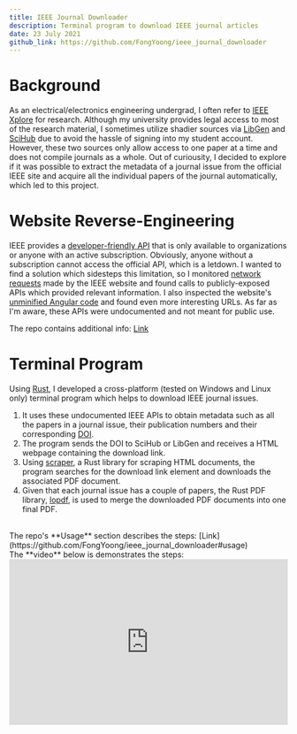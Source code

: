 ---
title: IEEE Journal Downloader
description: Terminal program to download IEEE journal articles
date: 23 July 2021
github_link: https://github.com/FongYoong/ieee_journal_downloader
---

# Background
As an electrical/electronics engineering undergrad, I often refer to [IEEE Xplore](https://ieeexplore.ieee.org/Xplore/home.jsp) for research.
Although my university provides legal access to most of the research material,
I sometimes utilize shadier sources via [LibGen](https://libgen.is/scimag/) and [SciHub](https://sci-hub.se/) due to avoid the hassle of signing into my student account.
However, these two sources only allow access to one paper at a time and does not compile journals as a whole.
Out of curiousity, I decided to explore if it was possible to extract the metadata of a journal issue from the official IEEE site and acquire all the individual papers of the journal automatically, which led to this project.

# Website Reverse-Engineering
IEEE provides a [developer-friendly API](https://developer.ieee.org/Allowed_API_Uses) that is only available to organizations or anyone with an active subscription.
Obviously, anyone without a subscription cannot access the official API, which is a letdown.
I wanted to find a solution which sidesteps this limitation, so I monitored [network requests](https://github.com/FongYoong/ieee_journal_downloader/blob/master/misc/requests_tracking_data.txt) made by the IEEE website and found calls to publicly-exposed APIs which provided relevant information.
I also inspected the website's [unminified Angular code](https://github.com/FongYoong/ieee_journal_downloader/blob/master/misc/angular_main.js) and found even more interesting URLs.
As far as I'm aware, these APIs were undocumented and not meant for public use.

The repo contains additional info: [Link](https://github.com/FongYoong/ieee_journal_downloader#background-info)

# Terminal Program
Using [Rust](https://www.rust-lang.org/), I developed a cross-platform (tested on Windows and Linux only) terminal program which helps to download IEEE journal issues.

1) It uses these undocumented IEEE APIs to obtain metadata such as all the papers in a journal issue, their publication numbers and their corresponding [DOI](https://www.doi.org/).
2) The program sends the DOI to SciHub or LibGen and receives a HTML webpage containing the download link.
3) Using [scraper](https://crates.io/crates/scraper), a Rust library for scraping HTML documents, the program searches for the download link element and downloads the associated PDF document.
4) Given that each journal issue has a couple of papers, the Rust PDF library, [lopdf](https://github.com/J-F-Liu/lopdf), is used to merge the downloaded PDF documents into one final PDF.
<br />
The repo's **Usage** section describes the steps: [Link](https://github.com/FongYoong/ieee_journal_downloader#usage)
<br />
The **video** below is demonstrates the steps:
<br />
<iframe 
    width='100%' height='300'
    src="https://www.youtube.com/embed/5HWfE48WohY" title="YouTube video player"
    frameborder="0" allow="accelerometer; autoplay; clipboard-write; encrypted-media; gyroscope; picture-in-picture"
    allowfullscreen
/>
